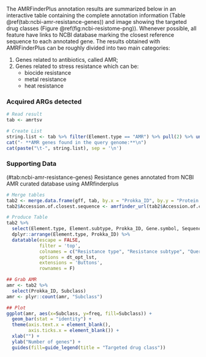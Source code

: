 The AMRFinderPlus annotation results are summarized below in an interactive table containing the complete annotation information (Table \@ref(tab:ncbi-amr-resistance-genes)) and image showing the targeted drug classes (Figure \@ref(fig:ncbi-resistome-png)). Whenever possible, all feature have links to NCBI database marking the closest reference sequence to each annotated gene. The results obtained with AMRFinderPlus can be roughly divided into two main categories: 

1. Genes related to antibiotics, called AMR;
2. Genes related to stress resistance which can be:
    + biocide resistance
    + metal resistance
    + heat resistance
    
### Acquired ARGs detected

```r
# Read result
tab <- amrtsv

# Create List
string.list <- tab %>% filter(Element.type == "AMR") %>% pull(2) %>% unique()
cat("- **AMR genes found in the query genome:**\n")
cat(paste("\t-", string.list), sep = '\n')
```

### Supporting Data

<caption>(#tab:ncbi-amr-resistance-genes) Resistance genes annotated from NCBI AMR curated database using AMRfinderplus</caption>
```r
# Merge tables
tab2 <- merge.data.frame(gff, tab, by.x = "Prokka_ID", by.y = "Protein.identifier", all.y = TRUE, all.x = FALSE)
tab2$Accession.of.closest.sequence <- amrfinder_url(tab2$Accession.of.closest.sequence)

# Produce Table
tab2 %>%
  select(Element.type, Element.subtype, Prokka_ID, Gene.symbol, Sequence.name, Class, Subclass, Method, Accession.of.closest.sequence, `Query Protein Coordinates`) %>%
  dplyr::arrange(Element.type, Prokka_ID) %>%
  datatable(escape = FALSE,
            filter = 'top',
            colnames = c("Resistance type", "Resistance subtype", "Query protein", "Gene", "Product", "Resistance Class", "Resistance subclass", "Detection method", "Ref. Accession", "Genomic coordinates"),
            options = dt_opt_lst,
            extensions = 'Buttons',
            rownames = F)
```

```r
## Grab AMR
amr <- tab2 %>%
  select(Prokka_ID, Subclass)
amr <- plyr::count(amr, "Subclass")

## Plot
ggplot(amr, aes(x=Subclass, y=freq, fill=Subclass)) +
  geom_bar(stat = "identity") +
  theme(axis.text.x = element_blank(),
        axis.ticks.x = element_blank()) +
  xlab("") +
  ylab("Number of genes") +
  guides(fill=guide_legend(title = "Targeted drug class"))
```

